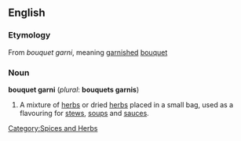==English==
===Etymology===
From {{F.}} ''bouquet garni'', meaning [[garnished]] [[bouquet]]

===Noun===
'''bouquet garni''' (''plural'': '''bouquets garnis''')
#<!--DefA--> A mixture of [[herb]]s or dried [[herb]]s placed in a small bag, used as a flavouring for [[stew]]s, [[soup]]s and [[sauce]]s.

[[Category:Spices and Herbs]]